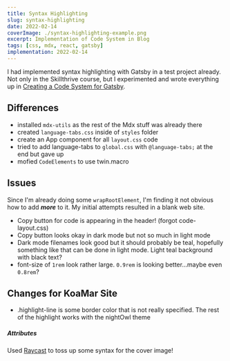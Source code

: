 ```yaml
---
title: Syntax Highlighting
slug: syntax-highlighting
date: 2022-02-14
coverImage: ./syntax-highlighting-example.png
excerpt: Implementation of Code System in Blog
tags: [css, mdx, react, gatsby]
implementation: 2022-02-14
---
```


I had implemented syntax highlighting with Gatsby in a test project already. Not only in the Skillthrive course, but I experimented and wrote everything up in [Creating a Code System for Gatsby](https://koamar.com/blog/create-code-system).

## Differences

- installed `mdx-utils` as the rest of the Mdx stuff was already there
- created `language-tabs.css` inside of `styles` folder
- create an App component for all `layout.css` code
- tried to add language-tabs to `global.css` with `@language-tabs;` at the end but gave up
- mofied `CodeElements` to use twin.macro

## Issues

Since I'm already doing some `wrapRootElement`, I'm finding it not obvious how to add _**more**_ to it. My initial attempts resulted in a blank web site.

- Copy button for code is appearing in the header! (forgot code-layout.css)
- Copy button looks okay in dark mode but not so much in light mode
- Dark mode filenames look good but it should probably be teal, hopefully something like that can be done in light mode. Light teal background with black text?
- font-size of `1rem` look rather large. `0.9rem` is looking better…maybe even `0.8rem`?

## Changes for KoaMar Site

- .highlight-line is some border color that is not really specified. The rest of the highlight works with the nightOwl theme

##### Attributes

Used [Raycast](https://ray.so) to toss up some syntax for the cover image!

